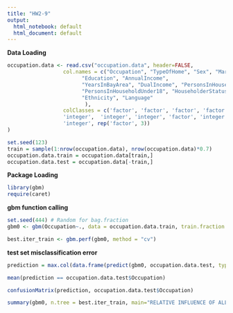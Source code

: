 ```yaml
---
title: "HW2-9"
output:
  html_notebook: default
  html_document: default
---
```


__Data Loading__


```r
occupation.data <- read.csv("occupation.data", header=FALSE,
                  col.names = c("Occupation", "TypeOfHome", "Sex", "MaritalStatus", "Age",
                        "Education", "AnnualIncome",
                        "YearsInBayArea", "DualIncome", "PersonsInHousehold",
                        "PersonsInHouseholdUnder18", "HouseholderStatus",
                        "Ethnicity", "Language"
                         ),
                  colClasses = c('factor', 'factor', 'factor', 'factor', 'integer',
                  'integer',  'integer', 'integer', 'factor', 'integer',
                  'integer', rep('factor', 3))
)

set.seed(123)
train = sample(1:nrow(occupation.data), nrow(occupation.data)*0.7)
occupation.data.train = occupation.data[train,]
occupation.data.test = occupation.data[-train,]
```

__Package Loading__
```r
library(gbm)
require(caret)
```

__gbm function calling__
```r
set.seed(444) # Random for bag.fraction
gbm0 <- gbm(Occupation~., data = occupation.data.train, train.fraction = 0.8, interaction.depth = 4, shrinkage = .05, n.trees = 2500, bag.fraction = 0.5, cv.folds = 5, distribution = "multinomial", verbose = T)
```



```r
best.iter_train <- gbm.perf(gbm0, method = "cv")
```

__test set misclassification error__ 
```r
prediction = max.col(data.frame(predict(gbm0, occupation.data.test, type ="response", n.trees = best.iter_train)[,,1]))
```

```r
mean(prediction == occupation.data.test$Occupation)
```

```r
confusionMatrix(prediction, occupation.data.test$Occupation)
```

```r
summary(gbm0, n.tree = best.iter_train, main="RELATIVE INFLUENCE OF ALL PREDICTORS")
```